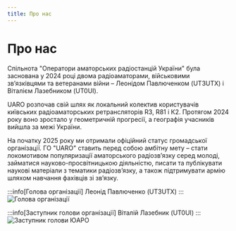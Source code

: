 ```yaml
---
title: Про нас
---
```



# Про нас



Спільнота "Оператори аматорських радіостанцій України" була заснована у 2024 році двома радіоаматорами, військовими 
зв’язківцями та ветеранами війни – Леонідом Павлюченком (UT3UTX) і Віталієм Лазебником (UT0UI).

UARO розпочав свій шлях як локальний колектив користувачів київських радіоаматорських ретрансляторів R3, R81 і К2. 
Протягом 2024 року воно зростало у геометричній прогресії, а географія учасників вийшла за межі України.

На початку 2025 року ми отримали офіційний статус громадської організації. ГО "UARO" ставить перед собою амбітну мету – 
стати локомотивом популяризації аматорського радіозв’язку серед молоді, займатися науково-просвітницькою діяльністю, 
писати та публікувати наукові матеріали з тематики радіозв’язку, а також підтримувати армію шляхом навчання фахівців зі зв’язку.

:::info[Голова організації]
Леонід Павлюченко (UT3UTX)
:::
<Image src={golova_uaro} alt="Голова організації" width={400} height={400} />

:::info[Заступник голови організації]
Віталій Лазебник (UT0UI)
:::
<Image src={zam_uaro} alt="Заступник голови ЮАРО" width={400} height={400} />
